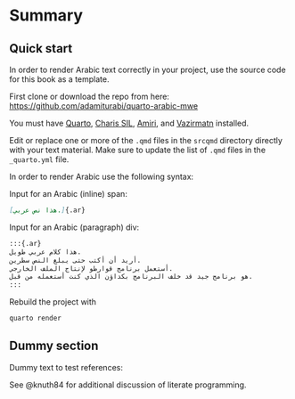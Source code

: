 # Summary {#sec-summary}

## Quick start

In order to render Arabic text correctly in your project, use the source code for this book as a template.

First clone or download the repo from here: <https://github.com/adamiturabi/quarto-arabic-mwe>

You must have 
[Quarto](https://quarto.org/docs/get-started/),
[Charis SIL](https://software.sil.org/charis/download/), 
[Amiri](https://github.com/alif-type/amiri/releases/latest),
and [Vazirmatn](https://github.com/rastikerdar/vazirmatn/releases/tag/v33.003)
installed.

Edit or replace one or more of the `.qmd` files in the `srcqmd` directory directly with your text material.
Make sure to update the list of `.qmd` files in the `_quarto.yml` file.

In order to render Arabic use the following syntax:

Input for an Arabic (inline) span:

```md
[هذا نص عربي.]{.ar}
```

Input for an Arabic (paragraph) div:

```md
:::{.ar}
هذا كلام عربي طويل.
أريد أن أكتب حتى يبلغ النص سطرين.
أستعمل برنامج قوارطو لإنتاج الملف الخارجي.
هو برنامج جيد قد خلف البرنامج بكداؤن الذي كنت أستعمله من قبل.
:::
```

Rebuild the project with

```sh
quarto render
```


## Dummy section

Dummy text to test references:

See @knuth84 for additional discussion of literate programming.

